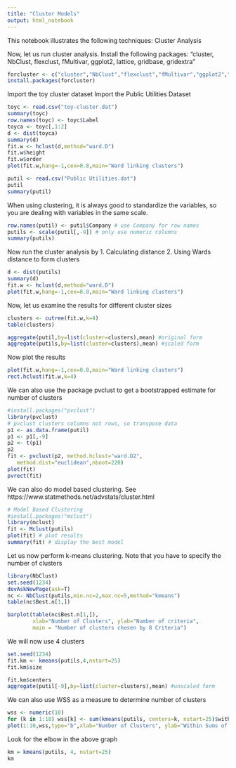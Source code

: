 ```yaml
---
title: "Cluster Models"
output: html_notebook
---
```


This notebook illustrates the following techniques:
Cluster Analysis

Now, let us run cluster analysis. Install the following packages: “cluster, NbClust, flexclust, fMultivar, ggplot2, lattice, gridbase, gridextra”
```r
forcluster <- c("cluster","NbClust","flexclust","fMultivar","ggplot2","lattice","gridbase","gridextra","plyr")
install.packages(forcluster)
```
Import the toy cluster dataset
Import the Public Utilities Dataset
```r
toyc <- read.csv("toy-cluster.dat")
summary(toyc)
row.names(toyc) <- toyc$Label
toyca <- toyc[,1:2]
d <- dist(toyca)
summary(d)
fit.w <- hclust(d,method="ward.D")
fit.w$height
fit.w$order
plot(fit.w,hang=-1,cex=0.8,main="Ward linking clusters")

```

```r
putil <- read.csv("Public Utilities.dat")
putil
summary(putil)
```

When using clustering, it is always good to standardize the variables, so you are dealing
with variables in the same scale.
```r
row.names(putil) <- putil$Company # use Company for row names
putils <- scale(putil[,-9]) # only use numeric columns
summary(putils)
```

Now run the cluster analysis by
1. Calculating distance
2. Using Wards distance to form clusters
```r
d <- dist(putils)
summary(d)
fit.w <- hclust(d,method="ward.D")
plot(fit.w,hang=-1,cex=0.8,main="Ward linking clusters")
```
Now, let us examine the results for different cluster sizes
```r
clusters <- cutree(fit.w,k=4)
table(clusters)
```
```r
aggregate(putil,by=list(cluster=clusters),mean) #original form
aggregate(putils,by=list(cluster=clusters),mean) #scaled form
```
Now plot the results
```r
plot(fit.w,hang=-1,cex=0.8,main="Ward linking clusters")
rect.hclust(fit.w,k=4)
```
We can also use the package pvclust to get a bootstrapped estimate for 
number of clusters

```r
#install.packages("pvclust")
library(pvclust)
# pvclust clusters columns not rows, so transpose data
p1 <- as.data.frame(putil)
p1 <- p1[,-9]
p2 <- t(p1)
p2
fit <- pvclust(p2, method.hclust="ward.D2",
   method.dist="euclidean",nboot=220)
plot(fit)
pvrect(fit)
```

We can also do model based clustering. See https://www.statmethods.net/advstats/cluster.html
```r
# Model Based Clustering
#install.packages("mclust")
library(mclust)
fit <- Mclust(putils)
plot(fit) # plot results
summary(fit) # display the best model 
```

Let us now perform k-means clustering. Note that you have
to specify the number of clusters
```r
library(NbClust)
set.seed(1234)
devAskNewPage(ask=T)
nc <- NbClust(putils,min.nc=2,max.nc=5,method="kmeans")
table(nc$Best.n[1,])
```
```r
barplot(table(nc$Best.n[1,]),
        xlab="Number of Clusters", ylab="Number of criteria",
        main = "Number of clusters chosen by 8 Criteria")
```


We will now use 4 clusters
```r
set.seed(1234)
fit.km <- kmeans(putils,4,nstart=25)
fit.km$size
```
```r
fit.km$centers
aggregate(putil[-9],by=list(cluster=clusters),mean) #unscaled form
```

We can also use WSS as a measure to determine number of clusters
```r
wss <- numeric(10)
for (k in 1:10) wss[k] <- sum(kmeans(putils, centers=k, nstart=25)$withinss)
plot(1:10,wss,type="b",xlab="Number of Clusters", ylab="Within Sums of squares")
```

Look for the elbow in the above graph
```r
km = kmeans(putils, 4, nstart=25)
km
```
